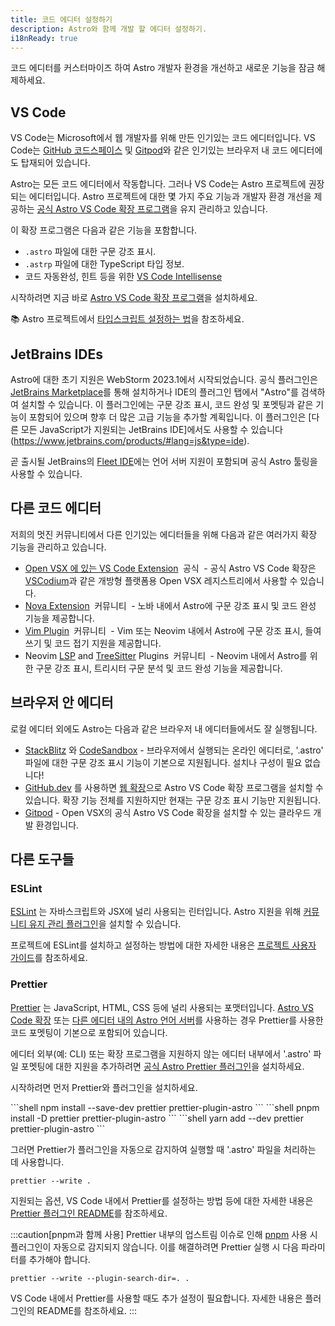 ```yaml
---
title: 코드 에디터 설정하기
description: Astro와 함께 개발 할 에디터 설정하기.
i18nReady: true
---
```


코드 에디터를 커스터마이즈 하여 Astro 개발자 환경을 개선하고 새로운 기능을 잠금 해제하세요.

## VS Code

VS Code는 Microsoft에서 웹 개발자를 위해 만든 인기있는 코드 에디터입니다. VS Code는 [GitHub 코드스페이스](https://github.com/features/codespaces) 및 [Gitpod](https://gitpod.io/)와 같은 인기있는 브라우저 내 코드 에디터에도 탑재되어 있습니다.

Astro는 모든 코드 에디터에서 작동합니다. 그러나 VS Code는 Astro 프로젝트에 권장되는 에디터입니다. Astro 프로젝트에 대한 몇 가지 주요 기능과 개발자 환경 개선을 제공하는 [공식 Astro VS Code 확장 프로그램](https://marketplace.visualstudio.com/items?itemName=astro-build.astro-vscode)을 유지 관리하고 있습니다.

이 확장 프로그램은 다음과 같은 기능을 포함합니다.

- `.astro` 파일에 대한 구문 강조 표시.
- `.astrp` 파일에 대한 TypeScript 타입 정보.
- 코드 자동완성, 힌트 등을 위한 [VS Code Intellisense](https://code.visualstudio.com/docs/editor/intellisense)

시작하려면 지금 바로 [Astro VS Code 확장 프로그램](https://marketplace.visualstudio.com/items?itemName=astro-build.astro-vscode)을 설치하세요.

📚 Astro 프로젝트에서 [타입스크립트 설정하는 법](/en/guides/typescript/)을 참조하세요.

## JetBrains IDEs

Astro에 대한 초기 지원은 WebStorm 2023.1에서 시작되었습니다. 공식 플러그인은 [JetBrains Marketplace](https://plugins.jetbrains.com/plugin/20959-astro)를 통해 설치하거나 IDE의 플러그인 탭에서 "Astro"를 검색하여 설치할 수 있습니다. 이 플러그인에는 구문 강조 표시, 코드 완성 및 포멧팅과 같은 기능이 포함되어 있으며 향후 더 많은 고급 기능을 추가할 계획입니다. 이 플러그인은 [다른 모든 JavaScript가 지원되는 JetBrains IDE]에서도 사용할 수 있습니다(https://www.jetbrains.com/products/#lang=js&type=ide).

곧 출시될 JetBrains의 [Fleet IDE](https://www.jetbrains.com/fleet/)에는 언어 서버 지원이 포함되며 공식 Astro 툴링을 사용할 수 있습니다.

## 다른 코드 에디터

저희의 멋진 커뮤니티에서 다른 인기있는 에디터들을 위해 다음과 같은 여러가지 확장 기능을 관리하고 있습니다.

- [Open VSX 에 있는 VS Code Extension](https://open-vsx.org/extension/astro-build/astro-vscode) <span style="margin: 0.25em;"><Badge variant="accent">공식</Badge></span> - 공식 Astro VS Code 확장은 [VSCodium](https://vscodium.com/)과 같은 개방형 플랫폼용 Open VSX 레지스트리에서 사용할 수 있습니다.
- [Nova Extension](https://extensions.panic.com/extensions/sciencefidelity/sciencefidelity.astro/) <span style="margin: 0.25em;"><Badge variant="neutral">커뮤니티</Badge></span> - 노바 내에서 Astro에 구문 강조 표시 및 코드 완성 기능을 제공합니다.
- [Vim Plugin](https://github.com/wuelnerdotexe/vim-astro) <span style="margin: 0.25em;"><Badge variant="neutral">커뮤니티</Badge></span> - Vim 또는 Neovim 내에서 Astro에 구문 강조 표시, 들여쓰기 및 코드 접기 지원을 제공합니다.
- Neovim [LSP](https://github.com/neovim/nvim-lspconfig/blob/master/doc/server_configurations.md#astro) and [TreeSitter](https://github.com/virchau13/tree-sitter-astro) Plugins <span style="margin: 0.25em;"><Badge variant="neutral">커뮤니티</Badge></span> - Neovim 내에서 Astro를 위한 구문 강조 표시, 트리시터 구문 분석 및 코드 완성 기능을 제공합니다.

## 브라우저 안 에디터

로컬 에디터 외에도 Astro는 다음과 같은 브라우저 내 에디터들에서도 잘 실행됩니다.

- [StackBlitz](https://stackblitz.com/) 와 [CodeSandbox](https://codesandbox.io/) - 브라우저에서 실행되는 온라인 에디터로, '.astro' 파일에 대한 구문 강조 표시 기능이 기본으로 지원됩니다. 설치나 구성이 필요 없습니다!
- [GitHub.dev](https://github.dev/) 를 사용하면 [웹 확장](https://code.visualstudio.com/api/extension-guides/web-extensions)으로 Astro VS Code 확장 프로그램을 설치할 수 있습니다. 확장 기능 전체를 지원하지만 현재는 구문 강조 표시 기능만 지원됩니다.
- [Gitpod](https://gitpod.io/) - Open VSX의 공식 Astro VS Code 확장을 설치할 수 있는 클라우드 개발 환경입니다.

## 다른 도구들

### ESLint

[ESLint](https://eslint.org/) 는 자바스크립트와 JSX에 널리 사용되는 린터입니다. Astro 지원을 위해 [커뮤니티 유지 관리 플러그인](https://github.com/ota-meshi/eslint-plugin-astro)을 설치할 수 있습니다.

프로젝트에 ESLint를 설치하고 설정하는 방법에 대한 자세한 내용은 [프로젝트 사용자 가이드](https://ota-meshi.github.io/eslint-plugin-astro/user-guide/)를 참조하세요.

### Prettier

[Prettier](https://prettier.io/) 는 JavaScript, HTML, CSS 등에 널리 사용되는 포맷터입니다. [Astro VS Code 확장](https://marketplace.visualstudio.com/items?itemName=astro-build.astro-vscode) 또는 [다른 에디터 내의 Astro 언어 서버](#다른-코드-에디터)를 사용하는 경우 Prettier를 사용한 코드 포멧팅이 기본으로 포함되어 있습니다.

에디터 외부(예: CLI) 또는 확장 프로그램을 지원하지 않는 에디터 내부에서 '.astro' 파일 포멧팅에 대한 지원을 추가하려면 [공식 Astro Prettier 플러그인](https://github.com/withastro/prettier-plugin-astro)을 설치하세요.

시작하려면 먼저 Prettier와 플러그인을 설치하세요.

<PackageManagerTabs>
  <Fragment slot="npm">
  ```shell
  npm install --save-dev prettier prettier-plugin-astro
  ```
  </Fragment>
  <Fragment slot="pnpm">
  ```shell
  pnpm install -D prettier prettier-plugin-astro
  ```
  </Fragment>
  <Fragment slot="yarn">
  ```shell
  yarn add --dev prettier prettier-plugin-astro
  ```
  </Fragment>
</PackageManagerTabs>

그러면 Prettier가 플러그인을 자동으로 감지하여 실행할 때 '.astro' 파일을 처리하는 데 사용합니다.

```shell
prettier --write .
```

지원되는 옵션, VS Code 내에서 Prettier를 설정하는 방법 등에 대한 자세한 내용은 [Prettier 플러그인 README](https://github.com/withastro/prettier-plugin-astro/blob/main/README.md)를 참조하세요.

:::caution[pnpm과 함께 사용]
Prettier 내부의 업스트림 이슈로 인해 [pnpm](https://pnpm.io/) 사용 시 플러그인이 자동으로 감지되지 않습니다. 이를 해결하려면 Prettier 실행 시 다음 파라미터를 추가해야 합니다.

```shell
prettier --write --plugin-search-dir=. .
```

VS Code 내에서 Prettier를 사용할 때도 추가 설정이 필요합니다. 자세한 내용은 플러그인의 README를 참조하세요.
:::
